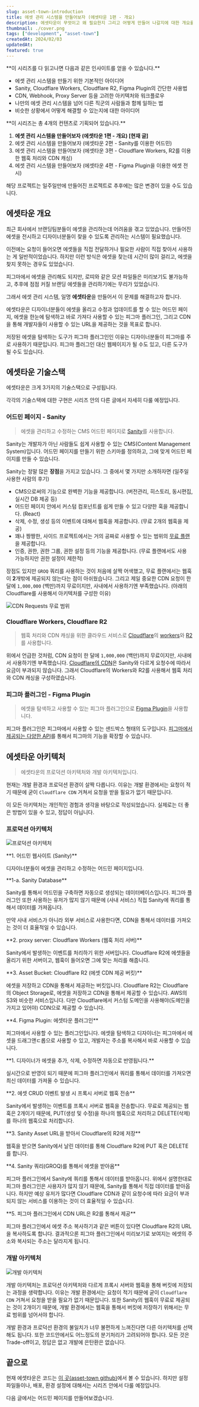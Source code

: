 ```yaml
---
slug: asset-town-introduction
title: 에셋 관리 시스템을 만들어보자 (에셋타운 1편 - 개요)
description: 에셋타운이 무엇이고 왜 필요한지 그리고 어떻게 만들어 나갈지에 대한 개요를 설명합니다.
thumbnail: ./cover.png
tags: ["development", "asset-town"]
createdAt: 2024/02/03
updatedAt:
featured: true
---
```


<Callout>
**이 시리즈를 다 읽고나면 다음과 같은 인사이트를 얻을 수 있습니다.**

- 에셋 관리 시스템을 만들기 위한 기본적인 아이디어
- Sanity, Cloudflare Workers, Cloudflare R2, Figma Plugin의 간단한 사용법
- CDN, Webhook, Proxy Server 등을 고려한 아키텍처와 워크플로우
- 나만의 에셋 관리 시스템을 넘어 다른 직군의 사람들과 함께 일하는 법
- 비슷한 상황에서 어떻게 해결할 수 있는지에 대한 아이디어
</Callout>

<Callout type="info">
**이 시리즈는 총 4개의 컨텐츠로 기획되어 있습니다.**

1. **에셋 관리 시스템을 만들어보자 (에셋타운 1편 - 개요) [현재 글]**
2. 에셋 관리 시스템을 만들어보자 (에셋타운 2편 - Sanity를 이용한 어드민)
3. 에셋 관리 시스템을 만들어보자 (에셋타운 3편 - Cloudflare Workers, R2를 이용한 웹훅 처리와 CDN 캐싱)
4. 에셋 관리 시스템을 만들어보자 (에셋타운 4편 - Figma Plugin을 이용한 에셋 전시)
</Callout>

<Callout type="danger">
해당 프로젝트는 일주일만에 만들어진 프로젝트로 추후에는 많은 변경이 있을 수도 있습니다.
</Callout>

## 에셋타운 개요

최근 회사에서 브랜딩팀분들이 에셋을 관리하는데 어려움을 겪고 있었습니다.
만들어진 에셋을 전시하고 디자이너분들이 찾을 수 있도록 관리하는 시스템이 필요했습니다.

이전에는 요청이 들어오면 에셋들을 직접 전달하거나 필요한 사람이 직접 찾아서 사용하는 게 일반적이었습니다.
하지만 이런 방식은 에셋을 찾는데 시간이 많이 걸리고, 에셋을 찾지 못하는 경우도 있었습니다.

피그마에서 에셋을 관리해도 되지만, 로띠와 같은 모션 파일들은 미리보기도 불가능하고,
추후에 점점 커질 브랜딩 에셋들을 관리하기에는 무리가 있었습니다.

그래서 에셋 관리 시스템, 일명 **에셋타운**을 만들어서 이 문제를 해결하고자 합니다.

에셋타운은 디자이너분들이 에셋을 올리고 수정과 업데이트를 할 수 있는 어드민 페이지,
에셋을 한눈에 탐색하고 바로 가져다 사용할 수 있는 피그마 플러그인, 그리고 CDN을 통해 개발자들이 사용할 수 있는 URL을 제공하는 것을 목표로 합니다.

<Callout type="info">
저장된 에셋을 탐색하는 도구가 피그마 플러그인인 이유는 디자이너분들이 피그마를 주로 사용하기 때문입니다.
피그마 플러그인 대신 웹페이지가 될 수도 있고, 다른 도구가 될 수도 있습니다.
</Callout>

## 에셋타운 기술스택

에셋타운은 크게 3가지의 기술스택으로 구성됩니다.

<Callout type="info">
각각의 기술스택에 대한 구현은 시리즈 안의 다른 글에서 자세히 다룰 예정입니다.
</Callout>

### 어드민 페이지 - Sanity

> 에셋을 관리하고 수정하는 CMS 어드민 페이지로 [Sanity](https://www.sanity.io/)를 사용합니다.

Sanity는 개발자가 아닌 사람들도 쉽게 사용할 수 있는 CMS(Content Management System)입니다.
어드민 페이지를 만들기 위한 스키마를 정의하고, 그에 맞게 어드민 페이지를 만들 수 있습니다.

Sanity는 정말 많은 **장점**을 가지고 있습니다. 그 중에서 몇 가지만 소개하자면 (일주일 사용한 사람의 후기)

- CMS으로써의 기능으로 완벽한 기능을 제공합니다. (버전관리, 히스토리, 동시편집, 실시간 DB 제공 등)
- 어드민 페이지 안에서 커스텀 컴포넌트를 쉽게 만들 수 있고 다양한 훅을 제공합니다. (React)
- 삭제, 수정, 생성 등의 이벤트에 대해서 웹훅을 제공합니다. (무료 2개의 웹훅을 제공)
- 꽤나 짱짱한, 사이드 프로젝트에서는 거의 공짜로 사용할 수 있는 범위의 [무료 플랜](https://www.sanity.io/pricing)을 제공합니다.
- 인증, 권한, 권한 그룹, 권한 설정 등의 기능을 제공합니다. (무료 플랜에서도 사용 가능하지만 권한 설정이 제한적)

장점도 있지만 `GROQ` 쿼리를 사용하는 것이 처음에 살짝 어색했고,
무료 플랜에서는 웹훅이 **2**개밖에 제공되지 않는다는 점이 아쉬웠습니다.
그리고 제일 중요한 CDN 요청이 한 달에 `1,000,000` (백만)까지 무료이지만, 사내에서 사용하기엔 부족했습니다. (아래의 Cloudflare를 사용해서 아키텍처를 구성한 이유)

![CDN Requests 무료 범위](./1.png)

### Cloudflare Workers, Cloudflare R2

> 웹훅 처리와 CDN 캐싱을 위한 클라우드 서비스로 [Cloudflare](https://www.cloudflare.com/ko-kr/)의
[workers](https://workers.cloudflare.com/)와 [R2](https://www.cloudflare.com/ko-kr/developer-platform/r2/)를 사용합니다.

위에서 언급한 것처럼, CDN 요청이 한 달에 `1,000,000` (백만)까지 무료이지만, 사내에서 사용하기엔 부족했습니다.
[Cloudflare의 CDN](https://www.cloudflare.com/ko-kr/application-services/products/cdn/#CDN-Page-Pricing-AS)은 Sanity와 다르게 요청수에 따라서 요금이 부과되지 않습니다.
그래서 Cloudflare의 Workers와 R2를 사용해서 웹훅 처리와 CDN 캐싱을 구성하였습니다.

### 피그마 플러그인 - Figma Plugin

> 에셋을 탐색하고 사용할 수 있는 피그마 플러그인으로 [Figma Plugin](https://www.figma.com/community/plugins)을 사용합니다.

피그마 플러그인은 피그마에서 사용할 수 있는 샌드박스 형태의 도구입니다.
[피그마에서 제공되는 다양한 API](https://www.figma.com/plugin-docs/)를 통해서 피그마의 기능을 확장할 수 있습니다.

## 에셋타운 아키텍처

> 에셋타운의 프로덕션 아키텍처와 개발 아키텍처입니다.

현재는 개발 환경과 프로덕션 환경이 살짝 다릅니다.
이유는 개발 환경에서는 요청이 적기 때문에 굳이 `Cloudflare CDN` 거쳐서 요청을 받을 필요가 없기 때문입니다.

<Callout type="danger">
이 모든 아키텍처는 개인적인 경험과 생각을 바탕으로 작성되었습니다.
실제로는 더 좋은 방법이 있을 수 있고, 정답이 아닙니다.
</Callout>

### 프로덕션 아키텍처

![프로덕션 아키텍처](./prod.png)

<Callout type="info">
**1. 어드민 웹사이트 (Sanity)**

디자이너분들이 에셋을 관리하고 수정하는 어드민 페이지입니다.
</Callout>

<Callout type="info">
**1-a. Sanity Database**

Sanity를 통해서 어드민을 구축하면 자동으로 생성되는 데이터베이스입니다.
피그마 플러그인 또한 사용하는 유저가 많지 않기 때문에 (사내 서비스) 직접 Sanity에 쿼리를 통해서 데이터를 가져옵니다.

만약 사내 서비스가 아니라 외부 서비스로 사용한다면, CDN을 통해서 데이터를 가져오는 것이 더 효율적일 수 있습니다.
</Callout>

<Callout type="info">
**2. proxy server: Cloudflare Workers (웹훅 처리 서버)**

Sanity에서 발생하는 이벤트를 처리하기 위한 서버입니다.
Cloudflare R2에 에셋들을 올리기 위한 서버이고, 웹훅이 들어오면 그에 맞는 처리를 해줍니다.
</Callout>

<Callout type="info">
**3. Asset Bucket: Cloudflare R2 (에셋 CDN 제공 버킷)**

에셋을 저장하고 CDN을 통해서 제공하는 버킷입니다.
Cloudflare R2는 Cloudflare의 Object Storage로, 에셋을 저장하고 CDN을 통해서 제공할 수 있습니다.
AWS의 S3와 비슷한 서비스입니다. 다만 Cloudflare에서 커스텀 도메인을 사용해야(도메인을 가지고 있어야) CDN으로 제공할 수 있습니다.
</Callout>

<Callout type="info">
**4. Figma Plugin: 에셋타운 플러그인**

피그마에서 사용할 수 있는 플러그인입니다.
에셋을 탐색하고 디자이너는 피그마에서 에셋을 드래그앤ㄷ롭으로 사용할 수 있고,
개발자는 주소를 복사해서 바로 사용할 수 있습니다.
</Callout>

<Callout type="warn">
**1. 디자이너가 에셋을 추가, 삭제, 수정하면 자동으로 반영됩니다.**

실시간으로 반영이 되기 때문에 피그마 플러그인에서 쿼리를 통해서 데이터를 가져오면 최신 데이터를 가져올 수 있습니다.
</Callout>

<Callout type="warn">
**2. 에셋 CRUD 이벤트 발생 시 프록시 서버로 웹훅 전송**

Sanity에서 발생하는 이벤트를 프록시 서버로 웹훅을 전송합니다.
무료로 제공되는 웹훅은 2개이기 때문에, PUT(생성 및 수정)을 하나의 웹훅으로 처리하고
DELETE(삭제)를 하나의 웹훅으로 처리합니다.
</Callout>

<Callout type="warn">
**3. Sanity Asset URL을 받아서 Cloudflare의 R2에 저장**

웹훅을 받으면 Sanity에서 날린 데이터를 통해 Cloudflare R2에 PUT 혹은 DELETE를 합니다.
</Callout>

<Callout type="warn">
**4. Sanity 쿼리(GROQ)를 통해서 에셋을 받아옴**

피그마 플러그인에서 Sanity에 쿼리를 통해서 데이터를 받아옵니다.
위에서 설명한대로 피그마 플러그인은 사용자가 많지 않기 때문에, Sanity를 통해서 직접 데이터를 받아옵니다.
하지만 예상 유저가 많다면 Cloudflare CDN과 같이 요청수에 따라 요금이 부과되지 않는 서비스를 이용하는 것이 더 효율적일 수 있습니다.
</Callout>

<Callout type="warn">
**5. 피그마 플러그인에서 CDN URL은 R2를 통해서 제공**

피그마 플러그인에서 에셋 주소 복사하기과 같은 버튼이 있다면 Cloudflare R2의 URL을 복사하도록 합니다.
결과적으론 피그마 플러그인에서 미리보기로 보여지는 에셋의 주소와 복사되는 주소는 달라지게 됩니다.
</Callout>

### 개발 아키텍처

![개발 아키텍처](./dev.png)

개발 아키텍처는 프로덕션 아키텍처와 다르게 프록시 서버와 웹훅을 통해 버킷에 저장되는 과정을 생략합니다.
이유는 개발 환경에서는 요청이 적기 때문에 굳이 `Cloudflare CDN` 거쳐서 요청을 받을 필요가 없기 때문입니다.
또한 Sanity의 웹훅이 무료로 제공되는 것이 2개이기 때문에, 개발 환경에서는 웹훅을 통해서 버킷에 저장하기 위해서는 무료 범위를 넘어서야 합니다.

개발 환경과 프로덕션 환경의 불일치가 너무 불편하게 느껴진다면 다른 아키텍처를 선택해도 됩니다.
또한 코드안에서도 어느정도의 분기처리가 고려되어야 합니다.
모든 것은 Trade-off이고, 정답은 없고 개발에 은탄환은 없습니다.

## 끝으로

현재 에셋타운은 코드는 [이 곳(asset-town github)](https://github.com/junghyeonsu/asset-town)에서 볼 수 있습니다.
하지만 설정 파일들이나, 배포, 환경 설정에 대해서는 시리즈 안에서 다룰 예정입니다.

다음 글에서는 어드민 페이지를 만들어보겠습니다.
